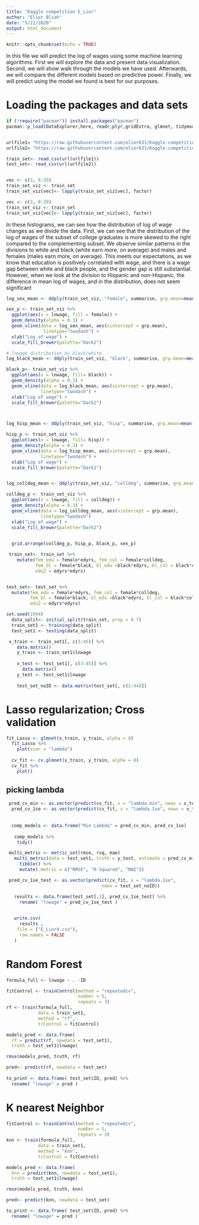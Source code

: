 ```yaml
---
title: "Kaggle competition E_Lior"
author: "Elior Bliah"
date: "5/21/2020"
output: html_document
---
```


```r
knitr::opts_chunk$set(echo = TRUE)
```

In this file we will predict the log of wages using some machine learning algorithms. First we will explore the data and present data visualization. Second, we will show walk through the models we have used. Afterwards, we will compare the different models based on predictive power. Finally, we will predict using the model we found is best for our purposes.


# Loading the packages and data sets
```r
if (!require("pacman")) install.packages("pacman")
pacman::p_load(DataExplorer,here, readr,plyr,gridExtra, glmnet, tidymodels,kableExtra, stargazer,ROCit, caret)


urlfile1= "https://raw.githubusercontent.com/elior631/Kaggle-competition-No.1/master/train.csv"
urlfile2= "https://raw.githubusercontent.com/elior631/Kaggle-competition-No.1/master/test.csv"

train_set<- read_csv(url(urlfile1))
test_set<- read_csv(url(urlfile2))


vec <- c(3, 8:39)
train_set_viz <- train_set
train_set_viz[vec]<- lapply(train_set_viz[vec], factor)
```


```r
vec <- c(3, 8:39)
train_set_viz <- train_set
train_set_viz[vec]<- lapply(train_set_viz[vec], factor)
```

In these histograms, we can see how the distribution of log of wage changes as we divide the data. First, we can see that the distribution of the log of wages of the subset of college graduates is more skewed to the right compared to the complementing subset. We observe similar patterns in the divisions to white and black (white earn more, on average) and males and females (males earn more, on average). This meets our expectations, as we know that education is positively correlated with wage, and there is a wage gap between white and black people, and the gender gap is still substantial. However, when we look at the division to Hispanic and non-Hispanic, the difference in mean log of wages, and in the distribution, does not seem significant


```r
log_sex_mean <- ddply(train_set_viz, "female", summarise, grp.mean=mean(lnwage))

sex_p <- train_set_viz %>%
  ggplot(aes(x = lnwage, fill = female)) +
  geom_density(alpha = 0.3) +
  geom_vline(data = log_sex_mean, aes(xintercept = grp.mean),
              linetype="twodash") +
  xlab("Log of wage") +
  scale_fill_brewer(palette="Dark2")

# lnwage distribution by black/white
log_black_mean <- ddply(train_set_viz, "black", summarise, grp.mean=mean(lnwage))

black_p<- train_set_viz %>%
  ggplot(aes(x = lnwage, fill= black)) +
  geom_density(alpha = 0.3) +
  geom_vline(data = log_black_mean, aes(xintercept = grp.mean),
             linetype="twodash") +
  xlab("Log of wage") +
  scale_fill_brewer(palette="Dark2")



log_hisp_mean <- ddply(train_set_viz, "hisp", summarise, grp.mean=mean(lnwage))

hisp_p <- train_set_viz %>%
  ggplot(aes(x = lnwage, fill= hisp)) +
  geom_density(alpha = 0.3) +
  geom_vline(data = log_hisp_mean, aes(xintercept = grp.mean),
             linetype="twodash") +
  xlab("Log of wage") +
  scale_fill_brewer(palette="Dark2")


log_colldeg_mean <- ddply(train_set_viz, "colldeg", summarise, grp.mean=mean(lnwage))

colldeg_p <- train_set_viz %>%
  ggplot(aes(x = lnwage, fill = colldeg)) +
  geom_density(alpha = 0.3) +
  geom_vline(data = log_colldeg_mean, aes(xintercept = grp.mean),
             linetype="twodash")
  xlab("Log of wage") +
  scale_fill_brewer(palette="Dark2")
  

  grid.arrange(colldeg_p, hisp_p, black_p, sex_p)

```



```r
 train_set<- train_set %>%
    mutate(fem_edu = female*edyrs, fem_col = female*colldeg,
           fem_bl = female*black, bl_edu =black*edyrs, bl_col = black*colldeg,
           edu2 = edyrs*edyrs) 


test_set<- test_set %>%
  mutate(fem_edu = female*edyrs, fem_col = female*colldeg,
         fem_bl = female*black, bl_edu =black*edyrs, bl_col = black*colldeg,
         edu2 = edyrs*edyrs) 
```

```r
set.seed(1994)
  data_split<- initial_split(train_set, prop = 0.7)
  train_set1 <- training(data_split)
  test_set1 <- testing(data_split)
```

```r
 x_train <- train_set1[, c(3:45)] %>%
    data.matrix()
    y_train <- train_set1$lnwage
    
    x_test <- test_set1[, c(3:45)] %>%
      data.matrix()
    y_test <- test_set1$lnwage  
    
    test_set_noID <- data.matrix(test_set[, c(2:44)])
```

# Lasso regularization; Cross validation
```r
fit_Lasso <- glmnet(x_train, y_train, alpha = 0)
  fit_Lasso %>% 
    plot(xvar = "lambda")
  
  cv_fit <- cv.glmnet(x_train, y_train, alpha = 0)
  cv_fit %>%
    plot()
```

## picking lambda
```r
 pred_cv_min <- as.vector(predict(cv_fit, s = "lambda.min", newx = x_test))
  pred_cv_1se <- as.vector(predict(cv_fit, s = "lambda.1se", newx = x_test))
  
  
  comp_models <- data.frame("Min Lambda" = pred_cv_min, pred_cv_1se)
 
   comp_models %>%
    tidy()
```


```r
 multi_metric <- metric_set(rmse, rsq, mae)
   multi_metric(data = test_set1, truth = y_test, estimate = pred_cv_min) %>%
     tibble() %>%
     mutate(.metric = c("RMSE", "R-Squared", "MAE"))
```

```r
 pred_cv_1se_test <- as.vector(predict(cv_fit, s = "lambda.1se",
                                    newx = test_set_noID))

   results <- data.frame(test_set[,1], pred_cv_1se_test) %>%
     rename( "lnwage" = pred_cv_1se_test )
     
```

```r
   write.csv(
     results ,
    file = ("E_Lior4.csv"),
     row.names = FALSE
   )
```

# Random Forest
```r
formula_full <- lnwage ~ . -ID

fitControl <- trainControl(method = "repeatedcv",
                           number = 5,
                           repeats = 3)
rf <- train(formula_full,
            data = train_set1,
            method = "rf",
            trControl = fitControl)

models_pred <- data.frame(
  rf = predict(rf, newdata = test_set1),
  truth = test_set1$lnwage)

rmse(models_pred, truth, rf)

pred<- predict(rf, newdata = test_set) 
  
to_print <- data.frame( test_set$ID, pred) %>%
  rename( "lnwage" = pred )
```

# K nearest Neighbor
```r
fitControl <- trainControl(method = "repeatedcv",
                           number = 5,
                           repeats = 3)
knn <- train(formula_full,
            data = train_set1,
            method = "knn",
            trControl = fitControl)

models_pred <- data.frame(
  knn = predict(knn, newdata = test_set1),
  truth = test_set1$lnwage)

rmse(models_pred, truth, knn)

pred<- predict(knn, newdata = test_set) 

to_print <- data.frame( test_set$ID, pred) %>%
  rename( "lnwage" = pred )

```

